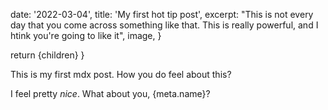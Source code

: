 
  date: '2022-03-04',
  title: 'My first hot tip post',
  excerpt:
    "This is not every day that you come across something like that. This is really powerful, and I htink you're going to like it",
  image,
}

  return <MarkdownLayout title={meta.title}>{children}</MarkdownLayout>
}

This is my first mdx post. How you do feel about this?

I feel pretty _nice_. What about you, {meta.name}?

<Image src={image} width={800} height={450} alt="" className="object-cover rounded-xl" />
